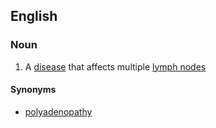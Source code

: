 ==English==

===Noun===
{{en-noun|polyadenoses}}

# {{medicine}} A [[disease]] that affects multiple [[lymph node]]s

====Synonyms====
* [[polyadenopathy]]